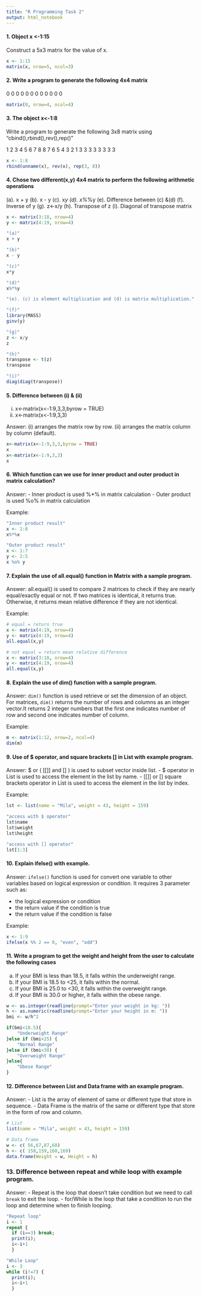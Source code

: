 ---
title: "R Programming Task 2"
output: html_notebook
---


#### 1. Object x <-1:15
Construct a 5x3 matrix for the value of x.

```{r}
x <- 1:15
matrix(x, nrow=5, ncol=3)
```

#### 2. Write a program to generate the following 4x4 matrix
0 0 0 0 
0 0 0 0 
0 0 0 0 

```{r}
matrix(0, nrow=4, ncol=4)
```

#### 3. The object x<-1:8
Write a program to generate the following 3x8 matrix using "cbind(),rbind(),rev(),rep()"

1 2 3 4 5 6 7 8
8 7 6 5 4 3 2 1
3 3 3 3 3 3 3 3

```{r}
x <- 1:8
rbind(unname(x), rev(x), rep(3, 8))
```

#### 4. Chose two different(x,y) 4x4 matrix to perform the following arithmetic operations
(a). x + y
(b). x - y 
(c). x*y 
(d). x%*%y 
(e). Difference between (c) &(d) 
(f). Inverse of y 
(g). z<-x/y 
(h). Transpose of z 
(i). Diagonal of transpose matrix

```{r}
x <- matrix(3:18, nrow=4)
y <- matrix(4:19, nrow=4)

"(a)"
x + y

"(b)"
x - y

"(c)"
x*y

"(d)"
x%*%y

"(e). (c) is element multiplication and (d) is matrix multiplication."

"(f)"
library(MASS)
ginv(y)

"(g)"
z <- x/y
z

"(h)"
transpose <- t(z)
transpose

"(i)"
diag(diag(transpose))
```


#### 5. Difference between (i) & (ii)
i. x<-matrix(x<-1:9,3,3,byrow = TRUE)
ii. x<-matrix(x<-1:9,3,3)

Answer:
(i) arranges the matrix row by row.
(ii) arranges the matrix column by column (default).

```{r}
x<-matrix(x<-1:9,3,3,byrow = TRUE)
x
x<-matrix(x<-1:9,3,3)
x
```


#### 6. Which function can we use for inner product and outer product in matrix calculation?
Answer:
- Inner product is used %*% in matrix calculation
- Outer product is used %o% in matrix calculation

Example:
```{r}
"Inner product result"
x <- 1:8
x%*%x

"Outer product result"
x <- 1:7
y <- 2:5
x %o% y
```

#### 7. Explain the use of all.equal() function in Matrix with a sample program.
Answer: all.equal() is used to compare 2 matrices to check if they are nearly equal/exactly equal or not. If two matrices is identical, it returns true. Otherwise, it returns mean relative difference if they are not identical.

Example:
```{r}
# equal = return true
x <- matrix(4:19, nrow=4)
y <- matrix(4:19, nrow=4)
all.equal(x,y)

# not equal = return mean relative difference
x <- matrix(3:18, nrow=4)
y <- matrix(4:19, nrow=4)
all.equal(x,y)
```

#### 8. Explain the use of dim() function with a sample program.
Answer: `dim()` function is used retrieve or set the dimension of an object. For matrices, `dim()` returns the number of rows and columns as an integer vector.It returns 2 integer numbers that the first one indicates number of row and second one indicates number of column.

Example:
```{r}
m <- matrix(1:12, nrow=2, ncol=4)
dim(m)
```


#### 9. Use of $ operator, and square brackets [] in List with example program.
Answer: $ or ( [[]] and [] ) is used to subset vector inside list.
- $ operator in List is used to access the element in the list by name.
- [[]] or [] square brackets operator in List is used to access the element in the list by index.

Example:
```{r}
lst <- list(name = "Mila", weight = 43, height = 159)

"access with $ operator"
lst$name
lst$weight
lst$height

"access with [] operator"
lst[1:3]
```

#### 10. Explain ifelse() with example.
Answer: `ifelse()` function is used for convert one variable to other variables based on logical expression or condition. It requires 3 parameter such as:

- the logical expression or condition
- the return value if the condition is true
- the return value if the condition is false

Example:
```{r}
x <- 1:9
ifelse(x %% 2 == 0, "even", "odd")
```

#### 11. Write a program to get the weight and height from the user to calculate the following cases
a. If your BMI is less than 18.5, it falls within the underweight range.
b. If your BMI is 18.5 to <25, it falls within the normal.
c. If your BMI is 25.0 to <30, it falls within the overweight range.
d. If your BMI is 30.0 or higher, it falls within the obese range.

```{r}
w <- as.integer(readline(prompt="Enter your weight in kg: "))
h <- as.numeric(readline(prompt="Enter your height in m: "))
bmi <- w/h^2

if(bmi<18.5){
    "Underweight Range"
}else if (bmi<25) {
    "Normal Range"
}else if (bmi<30) {
    "Overweight Range"
}else{
    "Obese Range"
}
```


#### 12. Difference between List and Data frame with an example program.
Answer:
- List is the array of element of same or different type that store in sequence.
- Data Frame is the matrix of the same or different type that store in the form of row and column.

```{r}
# List
list(name = "Mila", weight = 43, height = 159)

# Data frame
w <- c( 56,67,87,68)
h <- c( 158,159,160,169)
data.frame(Weight = w, Height = h)
```


### 13. Difference between repeat and while loop with example program.
Answer:
- Repeat is the loop that doesn't take condition but we need to call `break` to exit the loop.
- for/While is the loop that take a condition to run the loop and determine when to finish looping.

```{r}
"Repeat loop"
i <- 1
repeat {
  if (i==3) break;
  print(i);
  i<-i+1
  }

"While Loop"
i <- 3
while (i!=7) {
  print(i);
  i<-i+1
  }
```




